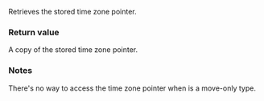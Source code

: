 {{cpp/chrono/zoned_time/title|get_time_zone}}
{{cpp/chrono/zoned_time/navbar}}
{{dcl begin}}
{{dcl|since=c++20|
TimeZonePtr get_time_zone() const;
}}
{{dcl end}}

Retrieves the stored time zone pointer.

===Return value===
A copy of the stored time zone pointer.

===Notes===
There's no way to access the time zone pointer when {{tt|TimeZonePtr}} is a move-only type.

{{langlinks|es|ja|en|zh}}